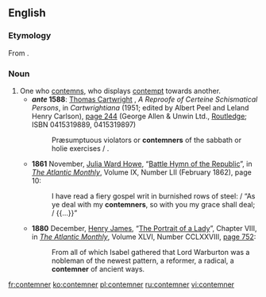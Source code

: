 ==English==

===Etymology===
From {{suffix|contemn|er|lang=en}}.

===Noun===
{{en-noun}}

# One who [[contemn]]s, who displays [[contempt]] towards another.
#* '''''ante'' 1588''': [[w:Thomas Cartwright (Puritan)|Thomas Cartwright]] {{qualifier|probably}}, ''A Reproofe of Certeine Schismatical Persons'', in ''Cartwrightiana'' (1951; edited by Albert Peel and Leland Henry Carlson), <span class="plainlinks">[http://books.google.co.uk/books?id=EQtxgeWigcYC&pg=PA244&dq=%22praesumptuous%22&ei=tLO9SuXeK4yEzAT3t_HDDw#v=onepage&q=%22praesumptuous%22&f=false page 244] (George Allen & Unwin Ltd., [http://www.routledge.com/shopping_cart/products/product_detail.asp?sku=&isbn=0415319897&parent_id=&pc= Routledge]</span>; ISBN 0415319889, 0415319897)
#*: Præsumptuous violators or '''contemners''' of the sabbath or holie exercises /<!-- [sic] -->.
#* '''1861''' November, [[w:Julia Ward Howe|Julia Ward Howe]], “[[s:Battle Hymn of the Republic|Battle Hymn of the Republic]]”, in ''[[w:The Atlantic Monthly|The Atlantic Monthly]]'', Volume IX, Number LII (February 1862), page 10:
#*: I have read a fiery gospel writ in burnished rows of steel: / “As ye deal with my '''contemners''', so with you my grace shall deal; / {{...}}”
#* '''1880''' December, [[w:Henry James|Henry James]], “[[w:The Portrait of a Lady|The Portrait of a Lady]]”, Chapter VIII, in ''[[w:The Atlantic Monthly|The Atlantic Monthly]]'', Volume XLVI, Number CCLXXVIII, [http://books.google.com/books?id=eV4CAAAAIAAJ&pg=PA752&dq=contemner page 752]:
#*: From all of which Isabel gathered that Lord Warburton was a nobleman of the newest pattern, a reformer, a radical, a '''contemner''' of ancient ways.

[[fr:contemner]]
[[ko:contemner]]
[[pl:contemner]]
[[ru:contemner]]
[[vi:contemner]]
